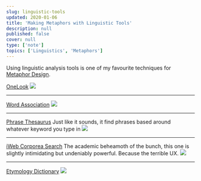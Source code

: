 ```yaml
---
slug: linguistic-tools
updated: 2020-01-06
title: 'Making Metaphors with Linguistic Tools'
description: null
published: false
cover: null
type: ['note']
topics: ['Linguistics', 'Metaphors']
---
```


Using linguistic analysis tools is one of my favourite techniques for [Metaphor Design](/mwlb).


[OneLook](https://www.onelook.com/thesaurus/)
![](./onelook.png)

---

[Word Association](https://wordassociations.net/)
![](./wordasso.png)

---

[Phrase Thesaurus](https://www.phrases.org.uk/phrase-thesaurus/search/index.html)
Just like it sounds, it find phrases based around whatever keyword you type in
![](./phrasethes.png)

---

[iWeb Corporea Search](https://www.english-corpora.org/iweb/)
The academic beheamoth of the bunch, this one is slightly intimidating but undeniably powerful. Because the terrible UX.
![](./iwebcorpus.png)

---

[Etymology Dictionary](https://www.etymonline.com/)
![](./ety.png)







